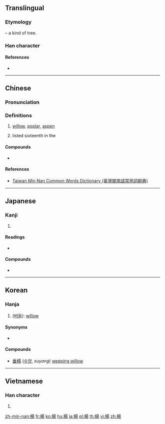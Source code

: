 {{also|杨}}
==Translingual==

===Etymology===
{{Han compound|木|昜|c1=s|c2=p|t1=tree, wood|ls=psc}} – a kind of tree.

===Han character===
{{Han char|rn=75|rad=木|as=09|sn=13|four=46927|canj=DAMH|ids=⿰木昜}}

====References====
* {{Han ref|kx=0538.300|dkj=15112|dj=0926.110|hdz=21248.040|uh=694A|ud=26954|bh=B7A8|bd=47016}}

----

==Chinese==
{{zh-forms|s=杨}}

===Pronunciation===
{{zh-pron
|m=yáng,Yáng
|c=joeng4
|mn=iûⁿ/chhiûⁿ/iông
|mn_note=iûⁿ, chhiûⁿ - vernacular, iông - literary
|mc=y
|oc=y
|ma=
|cat=n,pn
}}

===Definitions===
{{zh-hanzi}}

# [[willow]], [[poplar]], [[aspen]]
# {{surname|lang=zh|dot=,}} listed sixteenth in the ''{{w|Baijiaxing}}''

====Compounds====
* {{zh-l|楊梅}}

====References====
* {{qualifier|Min Nan}} [http://twblg.dict.edu.tw/holodict_new/index.html Taiwan Min Nan Common Words Dictionary (臺灣閩南語常用詞辭典)]

----

==Japanese==

===Kanji===
{{ja-kanji|grade=n|rs=木09}}

# {{defn|lang=ja|sort=木09}}

====Readings====
* {{ja-readings|on=[[よう]] (yō)|kun=[[やなぎ]] (yanagi)}}

====Compounds====
* {{ja-r|楊枝|ようじ|gloss=toothpick}}

----

==Korean==

===Hanja===
{{ko-hanja|hangeul=양|eumhun=|rv=yang|mr=yang|y=yang}}

# ([[버들]]): [[willow]]

====Synonyms====
* {{l|ko|柳}}

====Compounds====
* [[垂楊]] ([[수양버들|수양]], ''suyang'') [[weeping willow]]

----

==Vietnamese==

===Han character===
{{vi-hantu|[[dương]], [[dàng]], [[thang]]|rs=木09}}

# {{defn|lang=vi|sort=木09}}

[[zh-min-nan:楊]]
[[fr:楊]]
[[ko:楊]]
[[hu:楊]]
[[ja:楊]]
[[pl:楊]]
[[th:楊]]
[[vi:楊]]
[[zh:楊]]